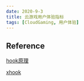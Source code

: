 ```yaml
---
date: 2020-9-3
title: 云游戏用户体验指标
tags: [CloudGaming, 用户体验]
---
```


## Reference

[hook原理](https://github.com/iqiyi/xHook/blob/master/docs/overview/android_plt_hook_overview.zh-CN.md)

[xhook](https://github.com/iqiyi/xHook)
